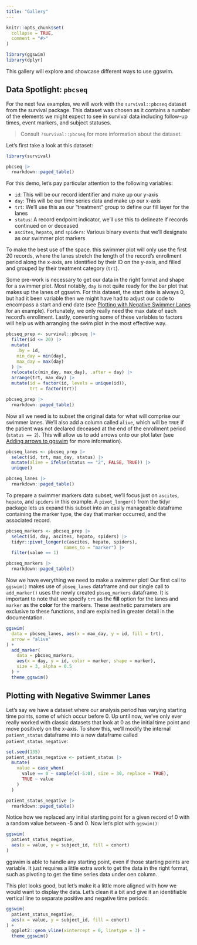 ```yaml
---
title: "Gallery"
---
```


```r
knitr::opts_chunk$set(
  collapse = TRUE,
  comment = "#>"
)
```

```r
library(ggswim)
library(dplyr)
```

This gallery will explore and showcase different ways to use ggswim.

## Data Spotlight: `pbcseq`

For the next few examples, we will work with the `survival::pbcseq` dataset from the survival package. This dataset was chosen as it contains a number of the elements we might expect to see in survival data including follow-up times, event markers, and subject statuses.

> Consult `?survival::pbcseq` for more information about the dataset.

Let's first take a look at this dataset:

```r
library(survival)

pbcseq |>
  rmarkdown::paged_table()
```

For this demo, let's pay particular attention to the following variables:

- `id`: This will be our record identifier and make up our y-axis
- `day`: This will be our time series data and make up our x-axis
- `trt`: We'll use this as our "treatment" group to define our fill layer for the lanes
- `status`: A record endpoint indicator, we'll use this to delineate if records continued on or deceased
- `ascites`, `hepato`, and `spiders`: Various binary events that we'll designate as our swimmer plot markers

To make the best use of the space. this swimmer plot will only use the first 20 records, where the lanes stretch the length of the record's enrollment period along the x-axis, are identified by their ID on the y-axis, and filled and grouped by their treatment category (`trt`).

Some pre-work is necessary to get our data in the right format and shape for a swimmer plot. Most notably, `day` is not quite ready for the bar plot that makes up the lanes of ggswim. For this dataset, the start date is always 0, but had it been variable then we might have had to adjust our code to encompass a start and end date (see [Plotting with Negative Swimmer Lanes](#plotting-with-negative-swimmer-lanes) for an example). Fortunately, we only really need the max date of each record's enrollment. Lastly, converting some of these variables to factors will help us with arranging the swim plot in the most effective way.

```r
pbcseq_prep <- survival::pbcseq |>
  filter(id <= 20) |>
  mutate(
    .by = id,
    min_day = min(day),
    max_day = max(day)
  ) |>
  relocate(c(min_day, max_day), .after = day) |>
  arrange(trt, max_day) |>
  mutate(id = factor(id, levels = unique(id)),
         trt = factor(trt))

pbcseq_prep |>
  rmarkdown::paged_table()
```

Now all we need is to subset the original data for what will comprise our swimmer lanes. We'll also add a column called `alive`, which will be `TRUE` if the patient was not declared deceased at the end of the enrollment period (`status == 2`). This will allow us to add arrows onto our plot later (see [Adding arrows to ggswim](articles/add_arrows.html) for more information).

```r
pbcseq_lanes <- pbcseq_prep |>
  select(id, trt, max_day, status) |>
  mutate(alive = ifelse(status == "2", FALSE, TRUE)) |>
  unique()

pbcseq_lanes |>
  rmarkdown::paged_table()
```

To prepare a swimmer markers data subset, we'll focus just on `ascites`, `hepato`, and `spiders` in this example. A `pivot_longer()` from the tidyr package lets us expand this subset into an easily manageable dataframe containing the marker type, the day that marker occurred, and the associated record.

```r
pbcseq_markers <- pbcseq_prep |>
  select(id, day, ascites, hepato, spiders) |>
  tidyr::pivot_longer(c(ascites, hepato, spiders),
                      names_to = "marker") |>
  filter(value == 1)

pbcseq_markers |>
  rmarkdown::paged_table()
```

Now we have everything we need to make a swimmer plot! Our first call to `ggswim()` makes use of `pbseq_lanes` dataframe and our single call to `add_marker()` uses the newly created `pbseq_markers` dataframe. It is important to note that we specify `trt` as the **fill** option for the lanes and `marker` as the **color** for the markers. These aesthetic parameters are exclusive to these functions, and are explained in greater detail in the documentation. 

```r
ggswim(
  data = pbcseq_lanes, aes(x = max_day, y = id, fill = trt),
  arrow = "alive"
) +
  add_marker(
    data = pbcseq_markers,
    aes(x = day, y = id, color = marker, shape = marker),
    size = 3, alpha = 0.5
  ) +
  theme_ggswim()
```

## Plotting with Negative Swimmer Lanes

Let's say we have a dataset where our analysis period has varying starting time points, some of which occur before 0. Up until now, we've only ever really worked with classic datasets that look at 0 as the initial time point and move positively on the x-axis. To show this, we'll modify the internal `patient_status` dataframe into a new dataframe called `patient_status_negative`:

```r
set.seed(135)
patient_status_negative <- patient_status |>
  mutate(
    value = case_when(
      value == 0 ~ sample(c(-5:0), size = 30, replace = TRUE),
      TRUE ~ value
    )
  )

patient_status_negative |>
  rmarkdown::paged_table()
```

Notice how we replaced any initial starting point for a given record of 0 with a random value between -5 and 0. Now let's plot with `ggswim()`:

```r
ggswim(
  patient_status_negative,
  aes(x = value, y = subject_id, fill = cohort)
)
```

ggswim is able to handle any starting point, even if those starting points are variable. It just requires a little extra work to get the data in the right format, such as pivoting to get the time series data under oen column.

This plot looks good, but let's make it a little more aligned with how we would want to display the data. Let's clean it a bit and give it an identifiable vertical line to separate positive and negative time periods:

```r
ggswim(
  patient_status_negative,
  aes(x = value, y = subject_id, fill = cohort)
) +
  ggplot2::geom_vline(xintercept = 0, linetype = 3) +
  theme_ggswim()
```
